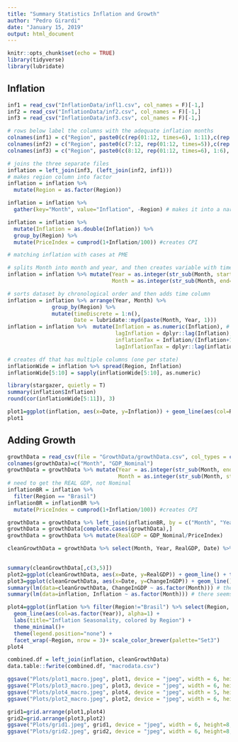```yaml
---
title: "Summary Statistics Inflation and Growth"
author: "Pedro Girardi"
date: "January 15, 2019"
output: html_document
---
```


```r
knitr::opts_chunk$set(echo = TRUE)
library(tidyverse)
library(lubridate)
```

## Inflation

```r
inf1 = read_csv("InflationData/infl1.csv", col_names = F)[-1,]
inf2 = read_csv("InflationData/inf2.csv", col_names = F)[-1,]
inf3 = read_csv("InflationData/inf3.csv", col_names = F)[-1,]

# rows below label the columns with the adequate inflation months
colnames(inf1) = c("Region", paste0(c(rep(01:12, times=6), 1:11),c(rep(2012:2017, each=12), rep(2018, each=11))))
colnames(inf2) = c("Region", paste0(c(7:12, rep(01:12, times=5)),c(rep(2006, each=6), rep(2007:2011, each=12))))
colnames(inf3) = c("Region", paste0(c(8:12, rep(01:12, times=6), 1:6), c(rep(1999, each=5), rep(2000:2005, each=12), rep(2006, times=6))))

# joins the three separate files 
inflation = left_join(inf3, (left_join(inf2, inf1)))
# makes region column into factor
inflation = inflation %>%
  mutate(Region = as.factor(Region))

inflation = inflation %>%
  gather(key="Month", value="Inflation", -Region) # makes it into a narrow format

inflation = inflation %>%
  mutate(Inflation = as.double(Inflation)) %>%
  group_by(Region) %>%
  mutate(PriceIndex = cumprod(1+Inflation/100)) #creates CPI

# matching inflation with cases at PME

# splits Month into month and year, and then creates variable with time sequence (1, 2, 3, 4...)
inflation = inflation %>% mutate(Year = as.integer(str_sub(Month, start=-4)),
                                 Month = as.integer(str_sub(Month, end=-5)))

# sorts dataset by chronological order and then adds time column
inflation = inflation %>% arrange(Year, Month) %>%
              group_by(Region) %>% 
              mutate(timeDiscrete = 1:n(),
                     Date = lubridate::myd(paste(Month, Year, 1)))
inflation = inflation %>%  mutate(Inflation = as.numeric(Inflation), # makes inflation an integer
                                  lagInflation = dplyr::lag(Inflation),
                                  inflationTax = Inflation/(Inflation+100),
                                  lagInflationTax = dplyr::lag(inflationTax))

# creates df that has multiple columns (one per state)
inflationWide = inflation %>% spread(Region, Inflation)
inflationWide[5:10] = sapply(inflationWide[5:10], as.numeric)
```

````r
library(stargazer, quietly = T)
summary(inflation$Inflation)
round(cor(inflationWide[5:11]), 3)
````


````r
plot1=ggplot(inflation, aes(x=Date, y=Inflation)) + geom_line(aes(col=Region)) + theme_minimal()+ theme(legend.position="none")
plot1
````


## Adding Growth

````r
growthData = read_csv(file = "GrowthData/growthData.csv", col_types = c("cd"))
colnames(growthData)=c("Month", "GDP_Nominal")
growthData = growthData %>% mutate(Year = as.integer(str_sub(Month, end = 4)),
                                   Month = as.integer(str_sub(Month, start = 6)))
# need to get the REAL GDP, not Nominal
inflationBR = inflation %>% 
  filter(Region == "Brasil")
inflationBR = inflationBR %>% 
  mutate(PriceIndex = cumprod(1+Inflation/100)) #creates CPI

growthData = growthData %>% left_join(inflationBR, by = c("Month", "Year"))
growthData = growthData[complete.cases(growthData),] 
growthData = growthData %>% mutate(RealGDP = GDP_Nominal/PriceIndex)

cleanGrowthData = growthData %>% select(Month, Year, RealGDP, Date) %>% mutate(ChangeInGDP = (RealGDP-dplyr::lag(RealGDP))/dplyr::lag(RealGDP),
                                                                               lagChangeInGDP = dplyr::lag(ChangeInGDP))
````

```r
summary(cleanGrowthData[,c(3,5)])
plot2=ggplot(cleanGrowthData, aes(x=Date, y=RealGDP)) + geom_line() + theme_minimal()
plot3=ggplot(cleanGrowthData, aes(x=Date, y=ChangeInGDP)) + geom_line() + theme_minimal()
summary(lm(data=cleanGrowthData, ChangeInGDP ~ as.factor(Month))) # there seems to be some seasonality 
summary(lm(data=inflation, Inflation ~ as.factor(Month))) # there seems to be some seasonality 

plot4=ggplot(inflation %>% filter(Region!="Brasil") %>% select(Region, Month, Inflation, Year), aes(x=Month, y=Inflation)) + 
  geom_line(aes(col=as.factor(Year)), alpha=1) +
  labs(title="Inflation Seasonality, colored by Region") +
  theme_minimal()+
  theme(legend.position="none") + 
  facet_wrap(~Region, nrow = 3)+ scale_color_brewer(palette="Set3")
plot4 


```


```r
combined.df = left_join(inflation, cleanGrowthData)
data.table::fwrite(combined.df, "macrodata.csv")
```

```r
ggsave("Plots/plot1_macro.jpeg", plot1, device = "jpeg", width = 6, height=6, units="in")
ggsave("Plots/plot3_macro.jpeg", plot3, device = "jpeg", width = 6, height=6, units="in")
ggsave("Plots/plot4_macro.jpeg", plot4, device = "jpeg", width = 5, height=7, units="in")
ggsave("Plots/plot2_macro.jpeg", plot2, device = "jpeg", width = 6, height=6, units="in")

grid1=grid.arrange(plot1,plot4)
grid2=grid.arrange(plot3,plot2)
ggsave("Plots/grid1.jpeg", grid1, device = "jpeg", width = 6, height=8, units="in")
ggsave("Plots/grid2.jpeg", grid2, device = "jpeg", width = 6, height=8, units="in")
```

